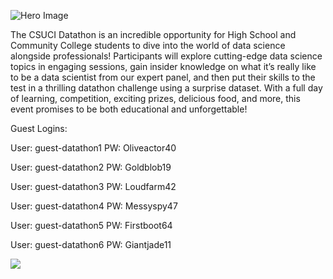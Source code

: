 <div class="hero-container">
  <img src="img/hero.png" alt="Hero Image" class="hero-img">
</div>

The CSUCI Datathon is an incredible opportunity for High School and Community College students to dive into the world of data science alongside professionals! Participants will explore cutting-edge data science topics in engaging sessions, gain insider knowledge on what it’s really like to be a data scientist from our expert panel, and then put their skills to the test in a thrilling datathon challenge using a surprise dataset. With a full day of learning, competition, exciting prizes, delicious food, and more, this event promises to be both educational and unforgettable!


Guest Logins:

User: guest-datathon1 PW: Oliveactor40

User: guest-datathon2 PW: Goldblob19

User: guest-datathon3 PW: Loudfarm42

User: guest-datathon4 PW: Messyspy47

User: guest-datathon5 PW: Firstboot64

User: guest-datathon6 PW: Giantjade11


![](/img/logo_2.png){align="center"}